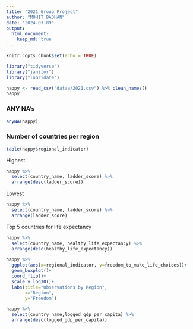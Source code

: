 ```yaml
---
title: "2021 Group Project"
author: "MOHIT BADHAN"
date: "2024-03-09"
output: 
  html_document: 
    keep_md: true
---
```


```r
knitr::opts_chunk$set(echo = TRUE)
```



```r
library("tidyverse")
library("janitor")
library("lubridate")
```

```r
happy <- read_csv("dataa/2021.csv") %>% clean_names()
happy
```


### ANY NA's

```r
anyNA(happy)
```

### Number of countries per region

```r
table(happy$regional_indicator)
```

Highest

```r
happy %>%
  select(country_name, ladder_score) %>%
  arrange(desc(ladder_score))
```

Lowest
```r
happy %>%
  select(country_name, ladder_score) %>%
  arrange(ladder_score)
```

Top 5 countries for life expectancy
```r
happy %>%
  select(country_name, healthy_life_expectancy) %>%
  arrange(desc(healthy_life_expectancy))
```

```r
happy %>% 
  ggplot(aes(x=regional_indicator, y=freedom_to_make_life_choices))+
  geom_boxplot()+
  coord_flip()+
  scale_y_log10()+
  labs(title="Observations by Region",
       x="Region",
       y="Freedom")
```




```r
happy %>%
  select(country_name,logged_gdp_per_capita) %>%
  arrange(desc(logged_gdp_per_capita))
```

